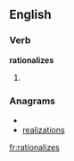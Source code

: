 
==English==

===Verb===
'''rationalizes'''

# {{third-person singular of|[[rationalize]]}}

===Anagrams===
* {{alphagram|aaeiilnorstz}}
* [[realizations#English|realizations]]

[[fr:rationalizes]]